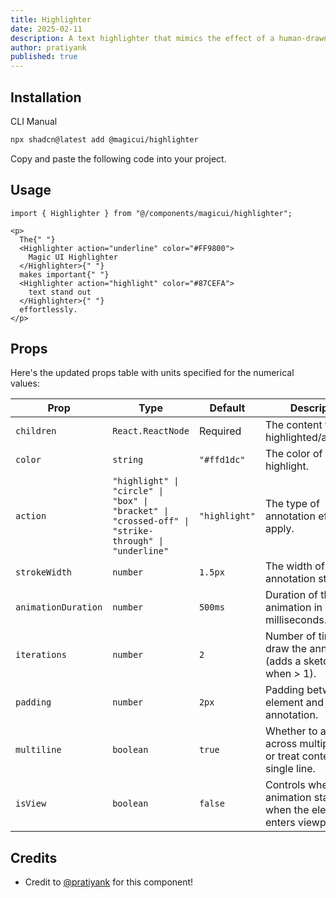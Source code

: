 ```yaml
---
title: Highlighter
date: 2025-02-11
description: A text highlighter that mimics the effect of a human-drawn marker stroke.
author: pratiyank
published: true
---
```


<ComponentPreview name="highlighter-demo" />

## Installation

<Tabs defaultValue="cli">

<TabsList>
  <TabsTrigger value="cli">CLI</TabsTrigger>
  <TabsTrigger value="manual">Manual</TabsTrigger>
</TabsList>
<TabsContent value="cli">

```bash
npx shadcn@latest add @magicui/highlighter
```

</TabsContent>

<TabsContent value="manual">

<Steps>

<Step>Copy and paste the following code into your project.</Step>

<ComponentSource name="highlighter" />

</Steps>

</TabsContent>

</Tabs>

## Usage

```tsx showLineNumbers
import { Highlighter } from "@/components/magicui/highlighter";
```

```tsx showLineNumbers
<p>
  The{" "}
  <Highlighter action="underline" color="#FF9800">
    Magic UI Highlighter
  </Highlighter>{" "}
  makes important{" "}
  <Highlighter action="highlight" color="#87CEFA">
    text stand out
  </Highlighter>{" "}
  effortlessly.
</p>
```

## Props

Here's the updated props table with units specified for the numerical values:

| Prop                | Type                                                                                                | Default       | Description                                                                  |
| ------------------- | --------------------------------------------------------------------------------------------------- | ------------- | ---------------------------------------------------------------------------- |
| `children`          | `React.ReactNode`                                                                                   | Required      | The content to be highlighted/annotated.                                     |
| `color`             | `string`                                                                                            | `"#ffd1dc"`   | The color of the highlight.                                                  |
| `action`            | `"highlight" \| "circle" \| "box" \| "bracket" \| "crossed-off" \| "strike-through" \| "underline"` | `"highlight"` | The type of annotation effect to apply.                                      |
| `strokeWidth`       | `number`                                                                                            | `1.5px`       | The width of the annotation stroke.                                          |
| `animationDuration` | `number`                                                                                            | `500ms`       | Duration of the animation in milliseconds.                                   |
| `iterations`        | `number`                                                                                            | `2`           | Number of times to draw the annotation (adds a sketchy effect when > 1).     |
| `padding`           | `number`                                                                                            | `2px`         | Padding between the element and the annotation.                              |
| `multiline`         | `boolean`                                                                                           | `true`        | Whether to annotate across multiple lines or treat content as a single line. |
| `isView`            | `boolean`                                                                                           | `false`       | Controls whether the animation starts only when the element enters viewport. |

## Credits

- Credit to [@pratiyank](https://github.com/Pratiyankkumar) for this component!
